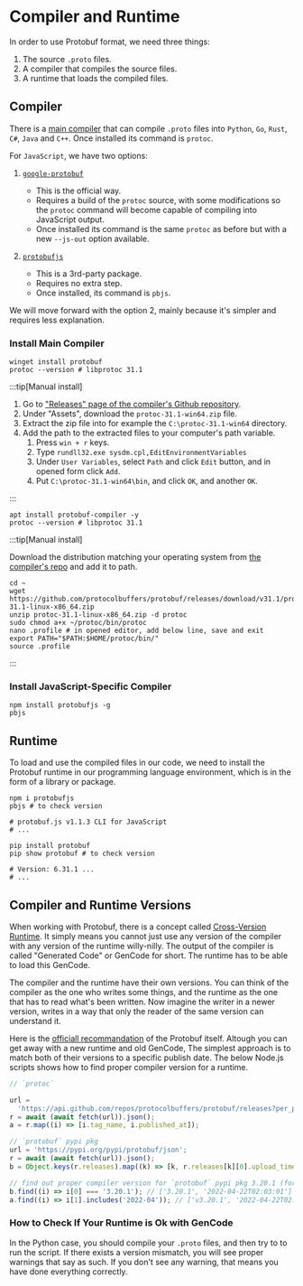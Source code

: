 
# Compiler and Runtime

In order to use Protobuf format, we need three things:

1. The source `.proto` files.
2. A compiler that compiles the source files.
3. A runtime that loads the compiled files.

## Compiler

There is a
[main compiler](https://github.com/protocolbuffers/protobuf/releases/) that can
compile `.proto` files into `Python`, `Go`, `Rust`, `C#`, `Java` and `C++`. Once
installed its command is `protoc`.

For `JavaScript`, we have two options:

1. [`google-protobuf`](https://www.npmjs.com/package/google-protobuf)
   - This is the official way.
   - Requires a build of the `protoc` source, with some modifications so the
     `protoc` command will become capable of compiling into JavaScript output.
   - Once installed its command is the same `protoc` as before but with a new
     `--js-out` option available.

2. [`protobufjs`](https://www.npmjs.com/package/protobufjs)
   - This is a 3rd-party package.
   - Requires no extra step.
   - Once installed, its command is `pbjs`.

We will move forward with the option 2, mainly because it's simpler and requires
less explanation.

### Install Main Compiler

<Tabs>
<TabItem value="Windows">

```
winget install protobuf
protoc --version # libprotoc 31.1
```

:::tip[Manual install]

1. Go to
   ["Releases" page of the compiler's Github repository](https://github.com/protocolbuffers/protobuf/releases).
2. Under "Assets", download the `protoc-31.1-win64.zip` file.
3. Extract the zip file into for example the `C:\protoc-31.1-win64` directory.
4. Add the path to the extracted files to your computer's path variable.
   1. Press `win + r` keys.
   2. Type `rundll32.exe sysdm.cpl,EditEnvironmentVariables`
   3. Under `User Variables`, select `Path` and click `Edit` button, and in
      opened form click `Add`.
   4. Put `C:\protoc-31.1-win64\bin`, and click `OK`, and another `OK`.

:::

</TabItem>

<TabItem value="Linux">

```
apt install protobuf-compiler -y
protoc --version # libprotoc 31.1
```

:::tip[Manual install]

Download the distribution matching your operating system from
[the compiler's repo](https://github.com/protocolbuffers/protobuf/releases) and
add it to path.

```shell
cd ~
wget https://github.com/protocolbuffers/protobuf/releases/download/v31.1/protoc-31.1-linux-x86_64.zip
unzip protoc-31.1-linux-x86_64.zip -d protoc
sudo chmod a+x ~/protoc/bin/protoc
nano .profile # in opened editor, add below line, save and exit
export PATH="$PATH:$HOME/protoc/bin/"
source .profile
```

:::

</TabItem>
</Tabs>

### Install JavaScript-Specific Compiler

```
npm install protobufjs -g
pbjs
```

## Runtime

To load and use the compiled files in our code, we need to install the Protobuf
runtime in our programming language environment, which is in the form of a
library or package.

<Tabs>
<TabItem value="JavaScript">

```
npm i protobufjs
pbjs # to check version

# protobuf.js v1.1.3 CLI for JavaScript
# ...
```

</TabItem>

<TabItem value="Python">

```
pip install protobuf
pip show protobuf # to check version

# Version: 6.31.1 ...
# ...
```

</TabItem>
</Tabs>

## Compiler and Runtime Versions

When working with Protobuf, there is a concept called
[Cross-Version Runtime](https://protobuf.dev/support/cross-version-runtime-guarantee/).
It simply means you cannot just use any version of the compiler with any version
of the runtime willy-nilly. The output of the compiler is called "Generated
Code" or GenCode for short. The runtime has to be able to load this GenCode.

The compiler and the runtime have their own versions. You can think of the
compiler as the one who writes some things, and the runtime as the one that has
to read what's been written. Now imagine the writer in a newer version, writes
in a way that only the reader of the same version can understand it.

Here is the
[officiall recommandation](https://protobuf.dev/support/cross-version-runtime-guarantee/)
of the Protobuf itself. Altough you can get away with a new runtime and old
GenCode, The simplest approach is to match both of their versions to a specific
publish date. The below Node.js scripts shows how to find proper compiler
version for a runtime.

```js
// `protoc`

url =
  'https://api.github.com/repos/protocolbuffers/protobuf/releases?per_page=100&page=1';
r = await (await fetch(url)).json();
a = r.map((i) => [i.tag_name, i.published_at]);

// `protobuf` pypi pkg
url = 'https://pypi.org/pypi/protobuf/json';
r = await (await fetch(url)).json();
b = Object.keys(r.releases).map((k) => [k, r.releases[k][0].upload_time]);

// find out proper compiler version for `protobuf` pypi pkg 3.20.1 (for example)
b.find((i) => i[0] === '3.20.1'); // ['3.20.1', '2022-04-22T02:03:01']   py pkg ver
a.find((i) => i[1].includes('2022-04')); // ['v3.20.1', '2022-04-22T02:27:33Z'] proper compiler ver
```

### How to Check If Your Runtime is Ok with GenCode

In the Python case, you should compile your `.proto` files, and then try to
to run the script. If there exists a version mismatch, you will see proper
warnings that say as such. If you don't see any warning, that means you have
done everything correctly.
